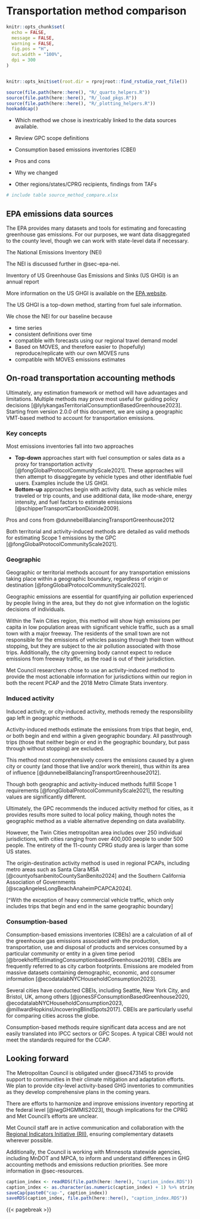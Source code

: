 # Transportation method comparison
```r
knitr::opts_chunk$set(
  echo = FALSE,
  message = FALSE,
  warning = FALSE,
  fig.pos = "H",
  out.width = "100%",
  dpi = 300
)


knitr::opts_knit$set(root.dir = rprojroot::find_rstudio_root_file())
```
```r
source(file.path(here::here(), "R/_quarto_helpers.R"))
source(file.path(here::here(), "R/_load_pkgs.R"))
source(file.path(here::here(), "R/_plotting_helpers.R"))
hookaddcap()
```

- Which method we chose is inextricably linked to the data sources available. 

- Review GPC scope definitions
- Consumption based emissions inventories (CBEI)
- Pros and cons
- Why we changed
- Other regions/states/CPRG recipients, findings from TAFs


```r
# include table source_method_compare.xlsx
```


## EPA emissions data sources

The EPA provides many datasets and tools for estimating and forecasting greenhouse gas emissions. For our purposes, we want data disaggregated to the county level, though we can work with state-level data if necessary.

The National Emissions Inventory (NEI) 

The NEI is discussed further in @sec-epa-nei. 

Inventory of US Greenhouse Gas Emissions and Sinks (US GHGI) is an annual report 

More information on the US GHGI is available on the [EPA website](https://www.epa.gov/ghgemissions/inventory-us-greenhouse-gas-emissions-and-sinks). 


The US GHGI is a top-down method, starting from fuel sale information. 

<!-- Discuss differences between NEI and GHG Inventory (yes they sound like the same thing but they are different). -->

We chose the NEI for our baseline because

- time series
- consistent definitions over time
- compatible with forecasts using our regional travel demand model
- Based on MOVES, and therefore easier to (hopefully) reproduce/replicate with our own MOVES runs
- compatible with MOVES emissions estimates


## On-road transportation accounting methods

Ultimately, any estimation framework or method will have advantages and limitations. Multiple methods may prove most useful for guiding policy decisions [@lylykangasTerritorialConsumptionBasedGreenhouse2023]. Starting from version 2.0.0 of this document, we are using a geographic VMT-based method to account for transportation emissions. 

::: {.callout-note}
### Key concepts

Most emissions inventories fall into two approaches

- **Top-down** approaches start with fuel consumption or sales data as a proxy for transportation activity [@fongGlobalProtocolCommunityScale2021]. These approaches will then attempt to disaggregate by vehicle types and other identifiable fuel users. Examples include the US GHGI.
- **Bottom-up** approaches begin with activity data, such as vehicle miles traveled or trip counts, and use additional data, like mode-share, energy intensity, and fuel factors to estimate emissions [@schipperTransportCarbonDioxide2009].

::: 

Pros and cons from @dunnebeilBalancingTransportGreenhouse2012

Both territorial and activity-induced methods are detailed as valid methods for estimating Scope 1 emissions by the GPC [@fongGlobalProtocolCommunityScale2021]. 

### Geographic

Geographic or territorial methods account for any transportation emissions taking place within a geographic boundary, regardless of origin or destination [@fongGlobalProtocolCommunityScale2021].

Geographic emissions are essential for quantifying air pollution experienced by people living in the area, but they do not give information on the logistic decisions of individuals.

Within the Twin Cities region, this method will show high emissions per capita in low population areas with significant vehicle traffic, such as a small town with a major freeway. The residents of the small town are not responsible for the emissions of vehicles passing through their town without stopping, but they are subject to the air pollution associated with those trips. Additionally, the city governing body cannot expect to reduce emissions from freeway traffic, as the road is out of their jurisdiction.

Met Council researchers chose to use an activity-induced method to provide the most actionable information for jurisdictions within our region in both the recent PCAP and the 2018 Metro Climate Stats inventory.

### Induced activity

Induced activity, or city-induced activity, methods remedy the responsibility gap left in geographic methods. 

Activity-induced methods estimate the emissions from trips that begin, end, or both begin and end within a given geographic boundary. All passthrough trips (those that neither begin or end in the geographic boundary, but pass through without stopping) are excluded. 

This method most comprehensively covers the emissions caused by a given city or county (and those that live and/or work therein), thus within its area of influence [@dunnebeilBalancingTransportGreenhouse2012]. 

Though both geographic and activity-induced methods fulfill Scope 1 requirements [@fongGlobalProtocolCommunityScale2021], the resulting values are significantly different.

Ultimately, the GPC recommends the induced activity method for cities, as it provides results more suited to local policy making, though notes the geographic method as a viable alternative depending on data availability.

However, the Twin Cities metropolitan area includes over 250 individual jurisdictions, with cities ranging from over 400,000 people to under 500 people. The entirety of the 11-county CPRG study area is larger than some US states. 

The origin-destination activity method is used in regional PCAPs, including metro areas such as Santa Clara MSA [@countyofsanbenitoCountySanBenito2024] and the Southern California Association of Governments [@scagAngelesLongBeachAnaheimPCAPCA2024]. 

 [^With the exception of heavy commercial vehicle traffic, which only includes trips that begin and end in the same geographic boundary]

### Consumption-based 

Consumption-based emissions inventories (CBEIs) are a calculation of all of the greenhouse gas emissions associated with the production, transportation, use and disposal of products and services consumed by a particular community or entity in a given time period [@broekhoffEstimatingConsumptionbasedGreenhouse2019]. CBEIs are frequently referred to as city carbon footprints. Emissions are modeled from massive datasets containing demographic, economic, and consumer information [@ecodatalabNYCHouseholdConsumption2023]. 

Several cities have conducted CBEIs, including Seattle, New York City, and Bristol, UK, among others [@jonesSFConsumptionBasedGreenhouse2020, @ecodatalabNYCHouseholdConsumption2023, @millwardHopkinsUncoveringBlindSpots2017]. CBEIs are particularly useful for comparing cities across the globe. 

Consumption-based methods require significant data access and are not easily translated into IPCC sectors or GPC Scopes. A typical CBEI would not meet the standards required for the CCAP. 

## Looking forward

The Metropolitan Council is obligated under @sec473145 to provide support to communities in their climate mitigation and adaptation efforts. We plan to provide city-level activity-based GHG inventories to communities as they develop comprehensive plans in the coming years.  

There are efforts to harmonize and improve emissions inventory reporting at the federal level [@iwgGHGMMIS2023], though implications for the CPRG and Met Council's efforts are unclear. 

Met Council staff are in active communication and collaboration with the [Regional Indicators Initiative (RII)](https://www.regionalindicatorsmn.com/), ensuring complementary datasets wherever possible.  

Additionally, the Council is working with Minnesota statewide agencies, including MnDOT and MPCA, to inform and understand differences in GHG accounting methods and emissions reduction priorities. See more information in @sec-resources. 

```r
caption_index <- readRDS(file.path(here::here(), "caption_index.RDS"))
caption_index <- as.character(as.numeric(caption_index) + 1) %>% stringr::str_pad(width = 2, side = "left", pad = "0")
saveCap(paste0("cap-", caption_index))
saveRDS(caption_index, file.path(here::here(), "caption_index.RDS"))
```
{{< pagebreak >}}
